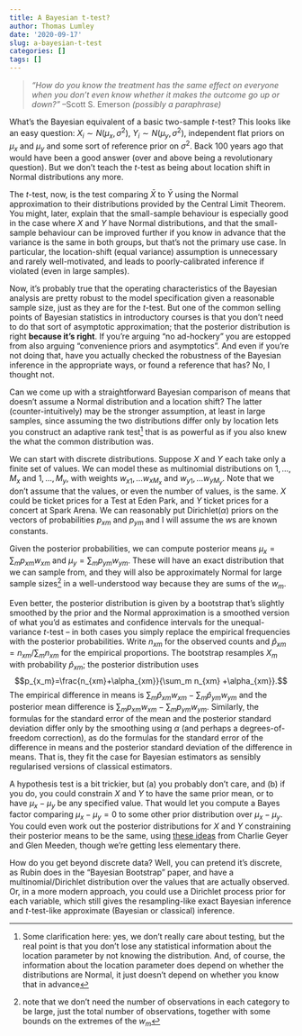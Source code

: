 ```yaml
---
title: A Bayesian t-test?
author: Thomas Lumley
date: '2020-09-17'
slug: a-bayesian-t-test
categories: []
tags: []
---
```


> *"How do you know the treatment has the same effect on everyone when you don't even know whether it makes the outcome go up or down?"* --Scott S. Emerson *(possibly a paraphrase)*

What's the Bayesian equivalent of a basic two-sample $t$-test? This looks like an easy question: $X_i\sim N(\mu_x,\sigma^2)$, $Y_i\sim N(\mu_y,\sigma^2)$, independent flat priors on $\mu_x$ and $\mu_y$ and some sort of reference prior on $\sigma^2$. Back 100 years ago that would have been a good answer (over and above being a revolutionary question). But we don't teach the $t$-test as being about location shift in Normal distributions any more. 

The $t$-test, now, is the test comparing $\bar X$ to $\bar Y$ using the Normal approximation to their distributions provided  by the Central Limit Theorem.  You might, later, explain that the small-sample behaviour is especially good in the case where $X$ and $Y$ have Normal distributions, and that the small-sample behaviour can be improved further if you know in advance that the variance is the same in both groups, but that's not the primary use case.  In particular, the location-shift (equal variance) assumption is unnecessary and rarely well-motivated, and leads to poorly-calibrated inference if violated (even in large samples).

Now, it's probably true that the operating characteristics of the Bayesian analysis are pretty robust to the model specification given a reasonable sample size, just as they are for the $t$-test. But one of the common selling points of Bayesian statistics in introductory courses is that you don't need to do that sort of asymptotic approximation; that the posterior distribution is right **because it's right**.  If you're arguing "no ad-hockery" you are estopped from also arguing "convenience priors and asymptotics".  And even if you're not doing that, have you actually checked the robustness of the Bayesian inference in the appropriate ways, or found a reference that has? No, I thought not. 

Can we come up with a straightforward Bayesian comparison of means that doesn't assume a Normal distribution and a location shift? The latter (counter-intuitively) may be the stronger assumption, at least in large samples, since assuming the two distributions differ only by location lets you construct an adaptive rank test^[Some clarification here: yes, we don't really care about testing, but the real point is that you don't lose any statistical information about the location parameter by not knowing the distribution. And, of course, the information about the location parameter does depend on whether the distributions are Normal, it just doesn't depend on whether you know that in advance] that is as powerful as if you also  knew the what the common distribution was. 

We can start with discrete distributions. Suppose $X$ and $Y$ each take only a finite set of values. We can model these as multinomial distributions on $1,\dots,M_x$ and $1,\dots,M_y$, with weights $w_{x1},\dots w_{xM_x}$ and $w_{y1},\dots w_{yM_y}$. Note that we don't assume that the values, or even the number of values, is the same. $X$ could be ticket prices for a Test at Eden Park, and $Y$ ticket prices for a concert at Spark Arena. We can reasonably put Dirichlet$(\alpha)$ priors on the vectors of probabilities $p_{xm}$ and $p_{ym}$ and I will assume the $w$s are known constants. 

Given the posterior probabilities, we can compute posterior means $\mu_x=\sum_m p_{xm}w_{xm}$ and $\mu_y=\sum_m p_{ym}w_{ym}$. These will have an exact distribution that we can sample from, and they will also be approximately Normal for large sample sizes^[note that we don't need the number of observations in each category to be large, just the total number of observations, together with some bounds on the extremes of the $w_m$] in a well-understood way because they are sums of the $w_m$. 

Even better, the posterior distribution is given by a bootstrap that's slightly smoothed by the prior and the Normal approximation is a smoothed version of what you'd as estimates and confidence intervals for the unequal-variance $t$-test -- in both cases you simply replace the empirical frequencies with the posterior probabilities. Write $n_{xm}$ for the observed counts and $\hat p_{xm}=n_{xm}/\sum_m n_{xm}$ for the empirical proportions. The bootstrap resamples $X_m$ with probability $\hat p_{xm}$; the posterior distribution uses 
$$p_{x_m}=\frac{n_{xm}+\alpha_{xm}}{\sum_m n_{xm} +\alpha_{xm}}.$$
The empirical difference in means is 
$\sum_m \hat p_{xm}w_{xm} - \sum_m  \hat p_{ym}w_{ym}$
and the posterior mean difference is
$\sum_m p_{xm}w_{xm} - \sum_m   p_{ym}w_{ym}.$
Similarly, the formulas for the standard error of the mean and the posterior standard deviation differ only by the smoothing using $\alpha$ (and perhaps a degrees-of-freedom correction), as do the formulas for the standard error of the difference in means and the posterior standard deviation of the difference in means.  That is, they fit the case for Bayesian estimators as sensibly regularised versions of classical estimators. 

A hypothesis test is a bit trickier, but (a) you probably don't care, and (b) if you do, you could constrain $X$ and $Y$ to have the same prior mean, or to have $\mu_x-\mu_y$ be any specified value. That would let you compute a Bayes factor comparing $\mu_x-\mu_y=0$ to some other prior distribution over $\mu_x-\mu_y$. You could even work out the posterior distributions for $X$ and $Y$ constraining their posterior means to be the same, using [these ideas](https://projecteuclid.org/euclid.ba/1362406653) from Charlie Geyer and Glen Meeden, though we're getting less elementary there. 

How do you get beyond discrete data? Well, you can pretend it's discrete, as Rubin does in the "Bayesian Bootstrap" paper, and have a multinomial/Dirichlet distribution over the values that are actually observed. Or, in a more modern  approach,  you could use a Dirichlet process prior for each variable, which still gives the resampling-like exact Bayesian inference and $t$-test-like approximate (Bayesian or classical) inference. 
